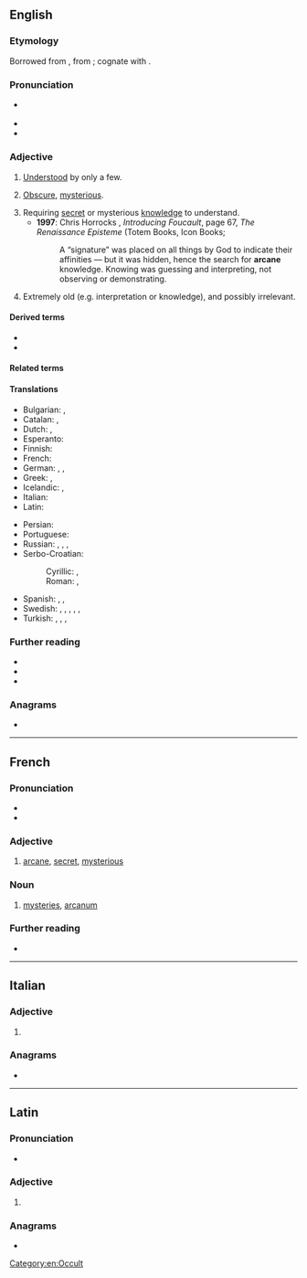 ==English==

===Etymology===
{{root|en|ine-pro|*h₂erk-}}
Borrowed from {{bor|en|la|arcānus|t=hidden, secret}}, from {{m|la|arceō|t=to shut up, enclose}}; cognate with {{cog|la|arca|t=a chest}}.

===Pronunciation===
* {{a|GA}} {{IPA|en|/ɑɹˈkeɪn/}}
* {{audio|en|en-us-arcane.ogg|Audio (US)}}
* {{rhymes|en|eɪn}}

===Adjective===
{{en-adj}}

# [[understood|Understood]] by only a few.
#: {{syn|en|esoteric}}
#: {{ant|en|mundane}}
#: {{ux|en|'''arcane''' rituals}}
# {{lb|en|by extension}} [[obscure|Obscure]], [[mysterious]].
#: {{syn|en|enigmatic|esoteric|recondite|clandestine}}
#: {{ux|en|'''arcane''' origins}}
#: {{ux|en|'''arcane''' details}}
# Requiring [[secret]] or mysterious [[knowledge]] to understand.
#* '''1997''': Chris Horrocks<!-- illustrated by Zoran Jevtic -->, ''Introducing Foucault'', page 67, ''The Renaissance Episteme'' (Totem Books, Icon Books; {{ISBN|1840460865}}
#*: A “signature” was placed on all things by God to indicate their affinities — but it was hidden, hence the search for '''arcane''' knowledge. Knowing was guessing and interpreting, not observing or demonstrating.
# Extremely old (e.g. interpretation or knowledge), and possibly irrelevant.
#:{{ux|en|An '''arcane''' law}}

====Derived terms====
* {{l|en|arcanely}}
* {{l|en|arcaneness}}

====Related terms====
{{rootsee|en|h₂erk}}

====Translations====
{{trans-top|understood by only a few; obscure}}
* Bulgarian: {{t+|bg|тайнствен}}, {{t+|bg|езотеричен}}
* Catalan: {{t+|ca|arcà|m}}, {{t+|ca|secret|m}}
* Dutch: {{t+|nl|geheim}}, {{t+|nl|duister}}
* Esperanto: {{t+|eo|arkana}}
* Finnish: {{t+|fi|salainen}}
* French: {{t+|fr|arcane}}
* German: {{t+|de|geheim}}, {{t+|de|geheimnisvoll}}, {{t+|de|obskur}}
* Greek: {{t+|el|απόκρυφος|m}}, {{t+|el|μυστικός|m}}
* Icelandic: {{t|is|hulinn|m}}, {{t|is|dulinn|m}}
* Italian: {{t+|it|arcano}}
* Latin: {{t|la|arcānus}}
{{trans-mid}}
* Persian: {{t+|fa|سری|tr=sirriyy}}
* Portuguese: {{t+|pt|arcano}}
* Russian: {{t+|ru|та́йный}}, {{t+|ru|таи́нственный}}, {{t+|ru|мисти́ческий}}, {{t+|ru|скры́тый}}
* Serbo-Croatian:
*: Cyrillic: {{t|sh|таја̀нствен}}, {{t|sh|ми̏стерио̄зан}}
*: Roman: {{t+|sh|tajànstven}}, {{t+|sh|mȉsteriōzan}}
* Spanish: {{t+|es|arcano}}, {{t+|es|secreto}}, {{t|es|misterioso}}
* Swedish: {{t+|sv|esoterisk}}, {{t+|sv|mystisk}}, {{t+|sv|hemlig}}, {{t+|sv|fördold}}, {{t+|sv|svårtillgänglig}}, {{t+|sv|sekret}} {{qualifier|antiquated; if used, only in old remnants (ca. –1900) of public administration and law}}
* Turkish: {{t+|tr|esrarlı}}, {{t+|tr|gizemli}}, {{t+|tr|saklı}}, {{t+|tr|içrek}}
{{trans-bottom}}

===Further reading===
* {{R:Webster 1913}}
* {{R:Century 1911}}
* {{R:OneLook}}

===Anagrams===
* {{anagrams|en|a=aacenr|carane}}

[[Category:en:Occult]]

----

==French==

===Pronunciation===
* {{fr-IPA}}
* {{audio|fr|LL-Q150 (fra)-WikiLucas00-arcane.wav|Audio}}

===Adjective===
{{fr-adj}}

# {{lb|fr|dated}} [[#English|arcane]], [[secret]], [[mysterious]]

===Noun===
{{fr-noun|m}}

# {{lb|fr|chiefly|in the plural}} [[mystery|mysteries]], [[arcanum]]

===Further reading===
* {{R:TLFi}}

----

==Italian==

===Adjective===
{{head|it|adjective form}}

# {{adj form of|it|arcano||f|p}}

===Anagrams===
* {{anagrams|it|a=aacenr|arance|carena|carnea}}

----

==Latin==

===Pronunciation===
* {{la-IPA|arcāne}}

===Adjective===
{{la-adj-form|arcāne}}

# {{inflection of|la|arcānus||voc|m|s}}

===Anagrams===
* {{l|la|ancrae}}
